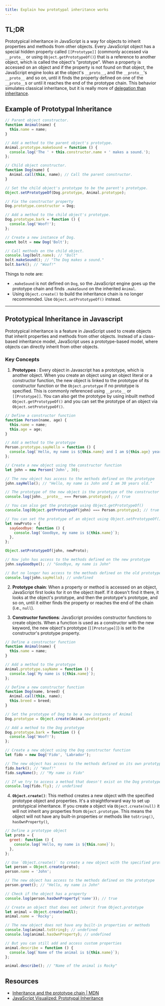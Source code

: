 ```yaml
---
title: Explain how prototypal inheritance works
---
```


## TL;DR

Prototypical inheritance in JavaScript is a way for objects to inherit properties and methods from other objects. Every JavaScript object has a special hidden property called `[[Prototype]]` (commonly accessed via `__proto__` or using `Object.getPrototypeOf()`) that is a reference to another object, which is called the object's "prototype". When a property is accessed on an object and if the property is not found on that object, the JavaScript engine looks at the object's `__proto__`, and the `__proto__`'s `__proto__` and so on, until it finds the property defined on one of the `__proto__`s or until it reaches the end of the prototype chain. This behavior simulates classical inheritance, but it is really more of [delegation than inheritance](https://davidwalsh.name/javascript-objects).

## Example of Prototypal Inheritance

```js
// Parent object constructor.
function Animal(name) {
  this.name = name;
}

// Add a method to the parent object's prototype.
Animal.prototype.makeSound = function () {
  console.log('The ' + this.constructor.name + ' makes a sound.');
};

// Child object constructor.
function Dog(name) {
  Animal.call(this, name); // Call the parent constructor.
}

// Set the child object's prototype to be the parent's prototype.
Object.setPrototypeOf(Dog.prototype, Animal.prototype);

// Fix the constructor property
Dog.prototype.constructor = Dog;

// Add a method to the child object's prototype.
Dog.prototype.bark = function () {
  console.log('Woof!');
};

// Create a new instance of Dog.
const bolt = new Dog('Bolt');

// Call methods on the child object.
console.log(bolt.name); // "Bolt"
bolt.makeSound(); // "The Dog makes a sound."
bolt.bark(); // "Woof!"
```

Things to note are:

- `.makeSound` is not defined on `Dog`, so the JavaScript engine goes up the prototype chain and finds `.makeSound` on the inherited `Animal`.
- Using `Object.create()` to build the inheritance chain is no longer recommended. Use `Object.setPrototypeOf()` instead.

---

## Prototypical Inheritance in Javascript

Prototypical inheritance is a feature in JavaScript used to create objects that inherit properties and methods from other objects. Instead of a class-based inheritance model, JavaScript uses a prototype-based model, where objects can directly inherit from other objects.

### Key Concepts

1. **Prototypes** : Every object in Javascript has a prototype, which is another object. When you create an object using an object literal or a constructor function, the new object is linked to the prototype of its constructor function or the `Object.prototype` if no prototype is specified. This is commonly referenced using `__proto__` or `[[Prototype]]`. You can also get the prototype by using inbuilt method `Object.getPrototypeOf()` and you can set the prototype of an object via `Object.setPrototypeOf()`.

```js
// Define a constructor function
function Person(name, age) {
  this.name = name;
  this.age = age;
}

// Add a method to the prototype
Person.prototype.sayHello = function () {
  console.log(`Hello, my name is ${this.name} and I am ${this.age} years old.`);
};

// Create a new object using the constructor function
let john = new Person('John', 30);

// The new object has access to the methods defined on the prototype
john.sayHello(); // "Hello, my name is John and I am 30 years old."

// The prototype of the new object is the prototype of the constructor function
console.log(john.__proto__ === Person.prototype); // true

// You can also get the prototype using Object.getPrototypeOf()
console.log(Object.getPrototypeOf(john) === Person.prototype); // true

// You can set the prototype of an object using Object.setPrototypeOf()
let newProto = {
  sayGoodbye: function () {
    console.log(`Goodbye, my name is ${this.name}`);
  },
};

Object.setPrototypeOf(john, newProto);

// Now john has access to the methods defined on the new prototype
john.sayGoodbye(); // "Goodbye, my name is John"

// But no longer has access to the methods defined on the old prototype
console.log(john.sayHello); // undefined
```

2. **Prototype chain**: When a property or method is accessed on an object, JavaScript first looks for it on the object itself. If it doesn't find it there, it looks at the object's prototype, and then the prototype's prototype, and so on, until it either finds the property or reaches the end of the chain (i.e., `null`).

3. **Constructor functions**: JavaScript provides constructor functions to create objects. When a function is used as a constructor with the new keyword, the new object's prototype (`[[Prototype]]`) is set to the constructor's prototype property.

```js
// Define a constructor function
function Animal(name) {
  this.name = name;
}

// Add a method to the prototype
Animal.prototype.sayName = function () {
  console.log(`My name is ${this.name}`);
};

// Define a new constructor function
function Dog(name, breed) {
  Animal.call(this, name);
  this.breed = breed;
}

// Set the prototype of Dog to be a new instance of Animal
Dog.prototype = Object.create(Animal.prototype);

// Add a method to the Dog prototype
Dog.prototype.bark = function () {
  console.log('Woof!');
};

// Create a new object using the Dog constructor function
let fido = new Dog('Fido', 'Labrador');

// The new object has access to the methods defined on its own prototype and the Animal prototype
fido.bark(); // "Woof!"
fido.sayName(); // "My name is Fido"

// If we try to access a method that doesn't exist on the Dog prototype or the Animal prototype, JavaScript will return undefined
console.log(fido.fly); // undefined
```

4. **`Object.create()`**: This method creates a new object with the specified prototype object and properties. It's a straightforward way to set up prototypical inheritance. If you create a object via `Object.create(null)` it will not inherit any properties from `Object.prototype`. This means the object will not have any built-in properties or methods like `toString()`, `hasOwnProperty()`,

```js
// Define a prototype object
let proto = {
  greet: function () {
    console.log(`Hello, my name is ${this.name}`);
  },
};

// Use `Object.create()` to create a new object with the specified prototype
let person = Object.create(proto);
person.name = 'John';

// The new object has access to the methods defined on the prototype
person.greet(); // "Hello, my name is John"

// Check if the object has a property
console.log(person.hasOwnProperty('name')); // true

// Create an object that does not inherit from Object.prototype
let animal = Object.create(null);
animal.name = 'Rocky';

// The new object does not have any built-in properties or methods
console.log(animal.toString); // undefined
console.log(animal.hasOwnProperty); // undefined

// But you can still add and access custom properties
animal.describe = function () {
  console.log(`Name of the animal is ${this.name}`);
};

animal.describe(); // "Name of the animal is Rocky"
```

## Resources

- [Inheritance and the prototype chain | MDN](https://developer.mozilla.org/en-US/docs/Web/JavaScript/Inheritance_and_the_prototype_chain)
- [JavaScript Visualized: Prototypal Inheritance](https://dev.to/lydiahallie/javascript-visualized-prototypal-inheritance-47co)
